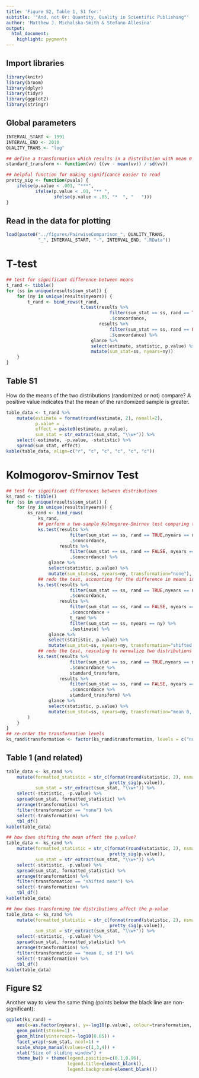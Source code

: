 ```yaml
---
title: 'Figure S2, Table 1, S1 for:'
subtitle: '"And, not Or: Quantity, Quality in Scientific Publishing"'
author: 'Matthew J. Michalska-Smith & Stefano Allesina'
output: 
  html_document: 
    highlight: pygments
---
```


## Import libraries
```r
library(knitr)
library(broom)
library(dplyr)
library(tidyr)
library(ggplot2)
library(stringr)
```

## Global parameters
```r
INTERVAL_START <- 1991
INTERVAL_END <- 2010
QUALITY_TRANS <- "log"

## define a transformation which results in a distribution with mean 0 and variance 1
standard_transform <- function(vv) ((vv - mean(vv)) / sd(vv))

## helpful function for making significance easier to read
pretty_sig <- function(pvals) {
    ifelse(p.value < .001, "***",
           ifelse(p.value < .01, "** ",
                  ifelse(p.value < .05, "*  ", "   ")))
}
```

## Read in the data for plotting
```r
load(paste0("../figures/PairwiseComparison_", QUALITY_TRANS,
            "_", INTERVAL_START, "-", INTERVAL_END, ".RData"))
```

# T-test
```r
## test for significant difference between means
t_rand <- tibble()
for (ss in unique(results$sum_stat)) {
    for (ny in unique(results$nyears)) {
        t_rand <- bind_rows(t_rand,
                            t.test(results %>%
                                       filter(sum_stat == ss, rand == TRUE, nyears == ny) %>%
                                       .$concordance,
                                   results %>%
                                       filter(sum_stat == ss, rand == FALSE, nyears == ny) %>%
                                       .$concordance) %>%
                                glance %>%
                                select(estimate, statistic, p.value) %>%
                                mutate(sum_stat=ss, nyears=ny))
    }
}
```

## Table S1
How do the means of the two distributions (randomized or not) compare?
A positive value indicates that the mean of the randomized sample is greater.

```r
table_data <- t_rand %>%
    mutate(estimate = format(round(estimate, 2), nsmall=2),
           p.value = ,
           effect = paste0(estimate, p.value),
           sum_stat = str_extract(sum_stat, "\\w+")) %>%
    select(-estimate, -p.value, -statistic) %>%
    spread(sum_stat, effect)
kable(table_data, align=c("r", "c", "c", "c", "c", "c"))
```

# Kolmogorov-Smirnov Test
```r
## test for significant differences between distributions
ks_rand <- tibble()
for (ss in unique(results$sum_stat)) {
    for (ny in unique(results$nyears)) {
        ks_rand <- bind_rows(
            ks_rand,
            ## perform a two-sample Kolmogorov–Smirnov test comparing the distributions
            ks.test(results %>%
                        filter(sum_stat == ss, rand == TRUE,nyears == ny) %>%
                        .$concordance,
                    results %>%
                        filter(sum_stat == ss, rand == FALSE, nyears == ny) %>%
                        .$concordance) %>%
                glance %>%
                select(statistic, p.value) %>%
                mutate(sum_stat=ss, nyears=ny, transformation="none"),
            ## redo the test, accounting for the difference in means identified by the t-test
            ks.test(results %>%
                        filter(sum_stat == ss, rand == TRUE,nyears == ny) %>%
                        .$concordance,
                    results %>%
                        filter(sum_stat == ss, rand == FALSE, nyears == ny) %>%
                        .$concordance +
                        t_rand %>%
                        filter(sum_stat == ss, nyears == ny) %>%
                        .$estimate) %>%
                glance %>%
                select(statistic, p.value) %>%
                mutate(sum_stat=ss, nyears=ny, transformation="shifted mean"),
            ## redo the test, rescaling to normalize two distributions
            ks.test(results %>%
                        filter(sum_stat == ss, rand == TRUE,nyears == ny) %>%
                        .$concordance %>%
                        standard_transform,
                    results %>%
                        filter(sum_stat == ss, rand == FALSE, nyears == ny) %>%
                        .$concordance %>%
                        standard_transform) %>%
                glance %>%
                select(statistic, p.value) %>%
                mutate(sum_stat=ss, nyears=ny, transformation="mean 0, sd 1")
        )
    }
}
## re-order the transformation levels
ks_rand$transformation <- factor(ks_rand$transformation, levels = c("none", "shifted mean", "mean 0, sd 1"))
```

## Table 1 (and related)
```r
table_data <- ks_rand %>%
    mutate(formatted_statistic = str_c(format(round(statistic, 2), nsmall=2),
                                       pretty_sig(p.value)),
           sum_stat = str_extract(sum_stat, "\\w+")) %>%
    select(-statistic, -p.value) %>%
    spread(sum_stat, formatted_statistic) %>%
    arrange(transformation) %>%
    filter(transformation == "none") %>%
    select(-transformation) %>%
    tbl_df()
kable(table_data)
```

```r
## how does shifting the mean affect the p.value?
table_data <- ks_rand %>%
    mutate(formatted_statistic = str_c(format(round(statistic, 2), nsmall=2), 
                                       pretty_sig(p.value)),
           sum_stat = str_extract(sum_stat, "\\w+")) %>%
    select(-statistic, -p.value) %>%
    spread(sum_stat, formatted_statistic) %>%
    arrange(transformation) %>%
    filter(transformation == "shifted mean") %>%
    select(-transformation) %>%
    tbl_df()
kable(table_data)
```

```r
## how does transforming the distributions affect the p-value
table_data <- ks_rand %>%
    mutate(formatted_statistic = str_c(format(round(statistic, 2), nsmall=2),
                                       pretty_sig(p.value)),
           sum_stat = str_extract(sum_stat, "\\w+")) %>%
    select(-statistic, -p.value) %>%
    spread(sum_stat, formatted_statistic) %>%
    arrange(transformation) %>%
    filter(transformation == "mean 0, sd 1") %>%
    select(-transformation) %>%
    tbl_df()
kable(table_data)
```

## Figure S2
Another way to view the same thing (points below the black line are non-significant):
```r
ggplot(ks_rand) +
    aes(x=as.factor(nyears), y=-log10(p.value), colour=transformation, shape=transformation) +
    geom_point(stroke=1) +
    geom_hline(yintercept=-log10(0.05)) +
    facet_wrap(~sum_stat, ncol=1) +
    scale_shape_manual(values=c(1,3,4)) +
    xlab("Size of sliding window") +
    theme_bw() + theme(legend.position=c(0.1,0.96),
                       legend.title=element_blank(),
                       legend.background=element_blank())
```